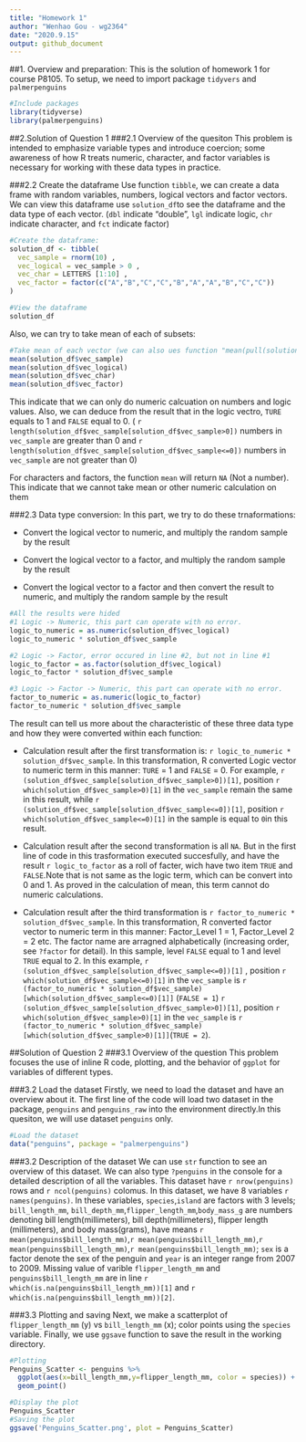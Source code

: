 ```yaml
---
title: "Homework 1"
author: "Wenhao Gou - wg2364"
date: "2020.9.15"
output: github_document
---
```


##1. Overview and preparation:
This is the solution of homework 1 for course P8105. To setup, we need to import package `tidyvers` and `palmerpenguins`
```r
#Include packages
library(tidyverse)
library(palmerpenguins)
```

##2.Solution of Question 1
###2.1 Overview of the quesiton
This problem is intended to emphasize variable types and introduce coercion; some awareness of how R treats numeric, character, and factor variables is necessary for working with these data types in practice.

###2.2 Create the dataframe
Use function `tibble`, we can create a data frame with random variables, numbers, logical vectors and factor vectors. We can view this dataframe use `solution_df`to see the dataframe and the  data type of each vector. (`dbl` indicate "double", `lgl` indicate logic, `chr` indicate character, and `fct` indicate factor)
```r
#Create the dataframe:
solution_df <- tibble(
  vec_sample = rnorm(10) , 
  vec_logical = vec_sample > 0 ,
  vec_char = LETTERS [1:10] ,
  vec_factor = factor(c("A","B","C","C","B","A","A","B","C","C"))
)

#View the dataframe
solution_df
```
Also, we can try to take mean of each of subsets:
```r
#Take mean of each vector (we can also ues function "mean(pull(solution_df,col_you_want))" )
mean(solution_df$vec_sample)
mean(solution_df$vec_logical)
mean(solution_df$vec_char)
mean(solution_df$vec_factor)
```
This indicate that we can only do numeric calcuation on numbers and logic values. Also, we can deduce from the result that in the logic vectro, `TURE` equals to 1 and `FALSE` equal to 0. ( ``r length(solution_df$vec_sample[solution_df$vec_sample>0])`` numbers in `vec_sample` are greater than 0 and ``r length(solution_df$vec_sample[solution_df$vec_sample<=0])`` numbers in `vec_sample` are not greater than 0)

For characters and factors, the function `mean` will return `NA` (Not a number). This indicate that we cannot take mean or other numeric calculation on them

###2.3 Data type conversion:
In this part, we try to do these trnaformations: 

* Convert the logical vector to numeric, and multiply the random sample by the result

* Convert the logical vector to a factor, and multiply the random sample by the result

* Convert the logical vector to a factor and then convert the result to numeric, and multiply the random sample by the result
```r
#All the results were hided
#1 Logic -> Numeric, this part can operate with no error.
logic_to_numeric = as.numeric(solution_df$vec_logical)
logic_to_numeric * solution_df$vec_sample

#2 Logic -> Factor, error occured in line #2, but not in line #1
logic_to_factor = as.factor(solution_df$vec_logical)
logic_to_factor * solution_df$vec_sample

#3 Logic -> Factor -> Numeric, this part can operate with no error. 
factor_to_numeric = as.numeric(logic_to_factor)
factor_to_numeric * solution_df$vec_sample
```
The result can tell us more about the characteristic of these three data type and how they were converted within each function:

* Calculation result after the first transformation is:
``r logic_to_numeric * solution_df$vec_sample``. In this transformation, R converted Logic vector to numeric term in this manner: `TURE` = 1 and `FALSE` = 0. For example, ``r (solution_df$vec_sample[solution_df$vec_sample>0])[1]``, position ``r which(solution_df$vec_sample>0)[1]``  in the `vec_sample` remain the same in this result, while ``r (solution_df$vec_sample[solution_df$vec_sample<=0])[1]``, position ``r which(solution_df$vec_sample<=0)[1]`` in the sample is equal to `0`in this result. 

* Calculation result after the second transformation is all `NA`. But in the first line of code in this trasformation executed succesfully, and have the result ``r logic_to_factor`` as a roll of facter, wich have two item `TRUE` and `FALSE`.Note that is not same as the logic term, which can be convert into 0 and 1. As proved in the calculation of mean, this term cannot do numeric calculations.

* Calculation result after the third transformation is ``r factor_to_numeric * solution_df$vec_sample``. In this transformation, R converted factor vector to numeric term in this manner: Factor_Level 1 = 1, Factor_Level 2 = 2 etc. The factor name are arragned alphabetically (increasing order, see `?factor` for detail). In this sample, level  `FALSE` equal to 1 and level `TRUE` equal to 2. 
In this example, ``r (solution_df$vec_sample[solution_df$vec_sample<=0])[1]``
, position ``r which(solution_df$vec_sample<=0)[1]``  in the `vec_sample` is ``r (factor_to_numeric * solution_df$vec_sample)[which(solution_df$vec_sample<=0)[1]]`` (`FALSE = 1`)
 ``r (solution_df$vec_sample[solution_df$vec_sample>0])[1]``, position ``r which(solution_df$vec_sample>0)[1]`` in the `vec_sample` is ``r (factor_to_numeric * solution_df$vec_sample)[which(solution_df$vec_sample>0)[1]]``(`TRUE = 2`).  

##Solution of Question 2
###3.1 Overview of the question
This problem focuses the use of inline R code, plotting, and the behavior of `ggplot` for variables of different types.

###3.2 Load the dataset
Firstly, we need to load the dataset and have an overview about it. The first line of the code will load two dataset in the package, `penguins` and `penguins_raw` into the environment directly.In this quesiton, we will use dataset `penguins` only.
```r
#Load the dataset
data("penguins", package = "palmerpenguins")
```
###3.2 Description of the dataset
We can use `str` function to see an overview of this dataset.  We can also type `?penguins` in the console for a detailed description of all the variables. 
 This dataset have ``r nrow(penguins)`` rows and ``r ncol(penguins)`` colomus. In this dataset, we have 8 variables ``r names(penguins) ``. In these variables, `species`,`island ` are factors with 3 levels; `bill_length_mm`, `bill_depth_mm`,`flipper_length_mm`,`body_mass_g` are numbers denoting bill length(millimeters), bill depth(millimeters), flipper length (millimeters), and body mass(grams), have means `r mean(penguins$bill_length_mm)`,`r mean(penguins$bill_length_mm)`,`r mean(penguins$bill_length_mm)`,`r mean(penguins$bill_length_mm)`; `sex` is a factor denote the sex of the penguin and `year` is an integer range from 2007 to 2009. Missing value of varible `flipper_length_mm` and `penguins$bill_length_mm` are in line ``r which(is.na(penguins$bill_length_mm))[1]`` and ``r which(is.na(penguins$bill_length_mm))[2]``. 
 
###3.3 Plotting and saving
Next, we make a scatterplot of `flipper_length_mm` (y) vs `bill_length_mm` (x); color points using the `species` variable. Finally, we use `ggsave` function to save the result in the working directory. 
```r
#Plotting
Penguins_Scatter <- penguins %>% 
  ggplot(aes(x=bill_length_mm,y=flipper_length_mm, color = species)) + 
  geom_point()

#Display the plot
Penguins_Scatter
#Saving the plot
ggsave('Penguins_Scatter.png', plot = Penguins_Scatter)
```
